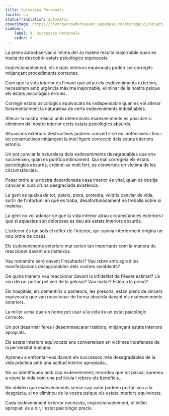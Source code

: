 ```yaml
---
title: Successos Personals
locale: ca
statusTranslation: automatic
coverImage: https://lhvmrqwrcowdvduuaukz.supabase.co/storage/v1/object/public/strapi-uploads/small_cover-tratado-de-psicologia-revolucionaria.webp-5e15e1cec4e0ebebcde5d7fc7565d8fd.webp
sidebar:
    label: 9. Successos Personals
    order: 9
---
```

La plena autoobservació íntima del Jo mateix resulta inajornable quan es tracta de descobrir estats psicològics equivocats.

Inqüestionablement, els estats interiors equivocats poden ser corregits mitjançant procediments correctes.

Com que la vida interior és l'imant que atrau els esdeveniments exteriors, necessitem amb urgència màxima inajornable, eliminar de la nostra psique els estats psicològics erronis.

Corregir estats psicològics equivocats és indispensable quan es vol alterar fonamentalment la naturalesa de certs esdeveniments indesitjables.

Alterar la nostra relació amb determinats esdeveniments és possible si eliminem del nostre interior certs estats psicològics absurds.

Situacions exteriors destructives podrien convertir-se en inofensives i fins i tot constructives mitjançant la intel·ligent correcció dels estats interiors erronis.

Un pot canviar la naturalesa dels esdeveniments desagradables que ens succeeixen, quan es purifica íntimament. Qui mai corregeix els estats psicològics absurds, creient-se molt fort, es converteix en víctima de les circumstàncies.

Posar ordre a la nostra desordenada casa interior és vital, quan es desitja canviar el curs d'una desgraciada existència.

La gent es queixa de tot, pateix, plora, protesta, voldria canviar de vida, sortir de l'infortuni en què es troba, desafortunadament no treballa sobre si mateixa.

La gent no vol adonar-se que la vida interior atrau circumstàncies exteriors i que si aquestes són doloroses es deu als estats interiors absurds.

L'exterior és tan sols el reflex de l'interior, qui canvia interiorment origina un nou ordre de coses.

Els esdeveniments exteriors mai serien tan importants com la manera de reaccionar davant els mateixos.

Vau romandre serè davant l'insultador? Vau rebre amb agrad les manifestacions desagradables dels vostres semblants?

De quina manera vau reaccionar davant la infidelitat de l'ésser estimat? Us vau deixar portar pel verí de la gelosia? Vau matar? Esteu a la presó?

Els hospitals, els cementiris o panteons, les presons, estan plens de sincers equivocats que van reaccionar de forma absurda davant els esdeveniments exteriors.

La millor arma que un home pot usar a la vida és un estat psicològic correcte.

Un pot desarmar feres i desemmascarar traïdors, mitjançant estats interiors apropiats.

Els estats interiors equivocats ens converteixen en víctimes indefenses de la perversitat humana.

Apreneu a enfrontar-vos davant els successos més desagradables de la vida pràctica amb una actitud interior apropiada...

No us identifiqueu amb cap esdeveniment; recordeu que tot passa; apreneu a veure la vida com una pel·lícula i rebreu els beneficis...

No oblideu que esdeveniments sense cap valor podrien portar-vos a la desgràcia, si no elimineu de la vostra psique els estats interiors equivocats.

Cada esdeveniment exterior necessita, inqüestionablement, el bitllet apropiat; és a dir, l'estat psicològic precís.

